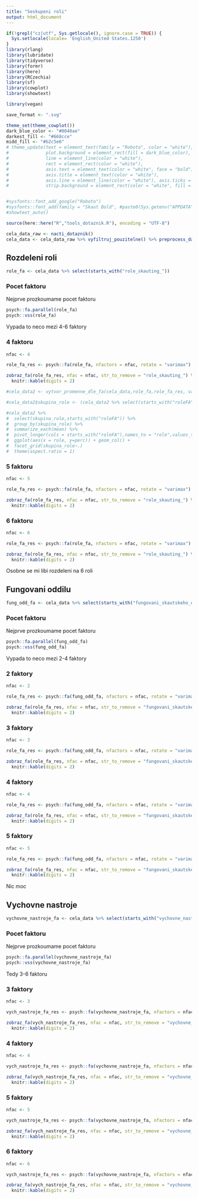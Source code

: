 ```yaml
---
title: "Seskupeni roli"
output: html_document
---
```


```r
if(!grepl("cz|utf", Sys.getlocale(), ignore.case = TRUE)) {
  Sys.setlocale(locale= 'English_United States.1250')
}
library(rlang)
library(lubridate)
library(tidyverse)
library(formr)
library(here)
library(RCzechia)
library(sf)
library(cowplot)
library(showtext)

library(vegan)

save_format <- ".svg"

theme_set(theme_cowplot())
dark_blue_color <- "#0040ae"
darkest_fill <- "#668cce"
midd_fill <- "#b2c5e6"
# theme_update(text = element_text(family = "Roboto", color = "white"), 
#              plot.background = element_rect(fill = dark_blue_color), 
#              line = element_line(color = "white"), 
#              rect = element_rect(color = "white"), 
#              axis.text = element_text(color = "white", face = "bold"), 
#              axis.title = element_text(color = "white"),
#              axis.line = element_line(color = "white"), axis.ticks = element_line(color = "white"),
#              strip.background = element_rect(color = "white", fill = darkest_fill))


#sysfonts::font_add_google("Roboto")
#sysfonts::font_add(family = "Skaut Bold", #paste0(Sys.getenv("APPDATA"),"/../Local/Microsoft/Windows/Fonts/skaut-bold-webfont.otf"))
#showtext_auto()

source(here::here("R","tools_dotaznik.R"), encoding = "UTF-8")

```

```r
cela_data_raw <- nacti_dotaznik()
cela_data <- cela_data_raw %>% vyfiltruj_pouzitelne() %>% preprocess_dat(verbose = FALSE) %>% rozsir_vsechna_mc()

```

## Rozdeleni roli

```r

role_fa <- cela_data %>% select(starts_with("role_skauting_")) 


```


### Pocet faktoru
Nejprve prozkoumame pocet faktoru

```r
psych::fa.parallel(role_fa)
psych::vss(role_fa)

```

Vypada to neco mezi 4-6 faktory

### 4 faktoru

```r

nfac <- 4 

role_fa_res <- psych::fa(role_fa, nfactors = nfac, rotate = "varimax")

zobraz_fa(role_fa_res, nfac = nfac, str_to_remove = "role_skauting_") %>% 
  knitr::kable(digits = 2)

#cela_data2 <- vytvor_promenne_dle_fa(cela_data,role_fa,role_fa_res, var_name = "roleFA")

#cela_data2$skupina_role <- (cela_data2 %>% select(starts_with("roleFA")) %>% kmeans(centers = 4))$cluster

#cela_data2 %>% 
#  select(skupina_role,starts_with("roleFA")) %>% 
#  group_by(skupina_role) %>% 
#  summarize_each(mean) %>% 
#  pivot_longer(cols = starts_with("roleFA"),names_to = "role",values_to = "perc") %>% 
#  ggplot(aes(x = role, y=perc)) + geom_col() +
#  facet_grid(skupina_role~.)
#  theme(aspect.ratio = 1)

```

### 5 faktoru

```r

nfac <- 5 

role_fa_res <- psych::fa(role_fa, nfactors = nfac, rotate = "varimax")

zobraz_fa(role_fa_res, nfac = nfac, str_to_remove = "role_skauting_") %>% 
  knitr::kable(digits = 2)

```



### 6 faktoru

```r

nfac <- 6 

role_fa_res <- psych::fa(role_fa, nfactors = nfac, rotate = "varimax")

zobraz_fa(role_fa_res, nfac = nfac, str_to_remove = "role_skauting_") %>% 
  knitr::kable(digits = 2)

```


Osobne se mi libi rozdeleni na 6 roli

## Fungovani oddilu

```r
fung_odd_fa <- cela_data %>% select(starts_with("fungovani_skautskeho_oddilu_")) 
```

### Pocet faktoru
Nejprve prozkoumame pocet faktoru

```r
psych::fa.parallel(fung_odd_fa)
psych::vss(fung_odd_fa)

```

Vypada to neco mezi 2-4 faktory

### 2 faktory
```r

nfac <- 2

role_fa_res <- psych::fa(fung_odd_fa, nfactors = nfac, rotate = "varimax")

zobraz_fa(role_fa_res, nfac = nfac, str_to_remove = "fungovani_skautskeho_oddilu_") %>% 
  knitr::kable(digits = 2)

```

### 3 faktory
```r

nfac <- 3

role_fa_res <- psych::fa(fung_odd_fa, nfactors = nfac, rotate = "varimax")

zobraz_fa(role_fa_res, nfac = nfac, str_to_remove = "fungovani_skautskeho_oddilu_") %>% 
  knitr::kable(digits = 2)

```

### 4 faktory
```r

nfac <- 4

role_fa_res <- psych::fa(fung_odd_fa, nfactors = nfac, rotate = "varimax")

zobraz_fa(role_fa_res, nfac = nfac, str_to_remove = "fungovani_skautskeho_oddilu_") %>% 
  knitr::kable(digits = 2)

```

### 5 faktory
```r

nfac <- 5

role_fa_res <- psych::fa(fung_odd_fa, nfactors = nfac, rotate = "varimax")

zobraz_fa(role_fa_res, nfac = nfac, str_to_remove = "fungovani_skautskeho_oddilu_") %>% 
  knitr::kable(digits = 2)

```

Nic moc

## Vychovne nastroje

```r
vychovne_nastroje_fa <- cela_data %>% select(starts_with("vychovne_nastroje_")) 

```

### Pocet faktoru
Nejprve prozkoumame pocet faktoru

```r
psych::fa.parallel(vychovne_nastroje_fa)
psych::vss(vychovne_nastroje_fa)

```
Tedy 3-6 faktoru

### 3 faktory
```r

nfac <- 3

vych_nastroje_fa_res <- psych::fa(vychovne_nastroje_fa, nfactors = nfac, rotate = "varimax")

zobraz_fa(vych_nastroje_fa_res, nfac = nfac, str_to_remove = "vychovne_nastroje_") %>% 
  knitr::kable(digits = 2)

```

### 4 faktory
```r

nfac <- 4

vych_nastroje_fa_res <- psych::fa(vychovne_nastroje_fa, nfactors = nfac, rotate = "varimax")

zobraz_fa(vych_nastroje_fa_res, nfac = nfac, str_to_remove = "vychovne_nastroje_") %>% 
  knitr::kable(digits = 2)

```

### 5 faktory
```r

nfac <- 5

vych_nastroje_fa_res <- psych::fa(vychovne_nastroje_fa, nfactors = nfac, rotate = "varimax")

zobraz_fa(vych_nastroje_fa_res, nfac = nfac, str_to_remove = "vychovne_nastroje_") %>% 
  knitr::kable(digits = 2)

```

### 6 faktory
```r

nfac <- 6

vych_nastroje_fa_res <- psych::fa(vychovne_nastroje_fa, nfactors = nfac, rotate = "varimax")

zobraz_fa(vych_nastroje_fa_res, nfac = nfac, str_to_remove = "vychovne_nastroje_") %>% 
  knitr::kable(digits = 2)

```
